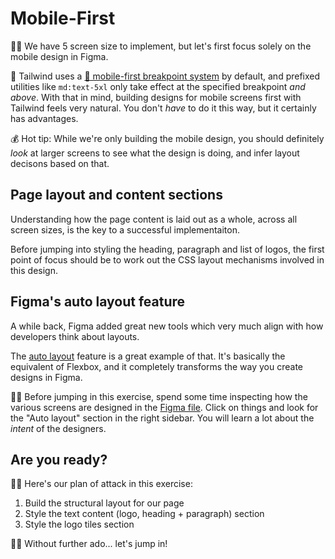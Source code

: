 # Mobile-First

👨‍💼 We have 5 screen size to implement, but let's first focus solely on the mobile design in Figma.

🦉 Tailwind uses a [📜 mobile-first breakpoint system](https://tailwindcss.com/docs/responsive-design#working-mobile-first) by default, and prefixed utilities like `md:text-5xl` only take effect at the specified breakpoint _and above_. With that in mind, building designs for mobile screens first with Tailwind feels very natural. You don't _have_ to do it this way, but it certainly has advantages.

💰 Hot tip: While we're only building the mobile design, you should definitely _look_ at larger screens to see what the design is doing, and infer layout decisons based on that.

## Page layout and content sections

Understanding how the page content is laid out as a whole, across all screen sizes, is the key to a successful implementaiton.

Before jumping into styling the heading, paragraph and list of logos, the first point of focus should be to work out the CSS layout mechanisms involved in this design.

## Figma's auto layout feature

A while back, Figma added great new tools which very much align with how developers think about layouts.

The [auto layout](https://help.figma.com/hc/en-us/articles/5731482952599-Using-auto-layout) feature is a great example of that. It's basically the equivalent of Flexbox, and it completely transforms the way you create designs in Figma.

👨‍💼 Before jumping in this exercise, spend some time inspecting how the various screens are designed in the [Figma file](https://www.figma.com/file/P7JAJ2NX6SOw72iTa8eyjl/Pixel-Perfect-Tailwind?type=design&node-id=0%3A1&mode=design&t=WVR4uy4alsTwrVTc-1). Click on things and look for the "Auto layout" section in the right sidebar. You will learn a lot about the _intent_ of the designers.

## Are you ready?

👨‍💼 Here's our plan of attack in this exercise:

1. Build the structural layout for our page
2. Style the text content (logo, heading + paragraph) section
3. Style the logo tiles section

👨‍💼 Without further ado... let's jump in!
